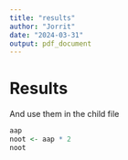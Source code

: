 ```yaml
---
title: "results"
author: "Jorrit"
date: "2024-03-31"
output: pdf_document
---
```


# Results

And use them in the child file

```r
aap
noot <- aap * 2
noot
```

